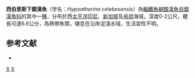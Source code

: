 {{Speciesbox 
| status = NE
| status_system = IUCN3.1
| taxon = Hypoatherina celebesensis 
| authority = [[Sasaki|Sasaki]] & [[Kimura|Kimura]], 2012
| synonyms = 
}}
'''西伯里斯下銀漢魚'''（学名：''Hypoatherina celebesensis''）為[[輻鰭魚綱|輻鰭魚綱]][[銀漢魚目|銀漢魚目]][[銀漢魚科|銀漢魚科]]的其中一[[種|種]]，分布於西[[太平洋|太平洋]][[印尼|印尼]]、[[新加坡|新加坡]]及[[帛琉|帛琉]]海域，深度0-2公尺，體長可達6.6公分，為熱帶魚類，棲息在沿岸泥淺水域，生活習性不明。

==参考文献==
*{{FishBase_species|genus=Hypoatherina|species=celebesensis|year=2016|month=4}}

{{Taxonbar|from=Q13311487}}

[[Category:下銀漢魚屬|X]]
[[Category:2012年描述的鱼类|X]]